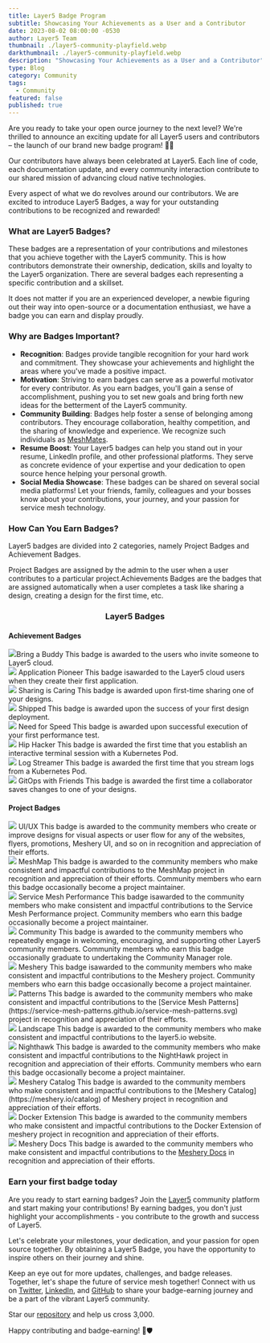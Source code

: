 ```yaml
---
title: Layer5 Badge Program
subtitle: Showcasing Your Achievements as a User and a Contributor
date: 2023-08-02 08:00:00 -0530
author: Layer5 Team
thumbnail: ./layer5-community-playfield.webp
darkthumbnail: ./layer5-community-playfield.webp
description: "Showcasing Your Achievements as a User and a Contributor"
type: Blog
category: Community
tags:
  - Community
featured: false
published: true
---
```



<BlogWrapper>
<Blog>

Are you ready to take your open ource journey to the next level? We're thrilled to announce an exciting update for all Layer5 users and contributors – the launch of our brand new badge program! 🎉🎈

Our contributors have always been celebrated at Layer5. Each line of code, each documentation update, and every community interaction contribute to our shared mission of advancing cloud native technologies.

Every aspect of what we do revolves around our contributors. We are excited to introduce Layer5 Badges, a way for your outstanding contributions to be recognized and rewarded!

### What are Layer5 Badges?

These badges are a representation of your contributions and milestones that you achieve together with the Layer5 community. This is how contributors demonstrate their ownership, dedication, skills and loyalty to the Layer5 organization. There are several badges each representing a specific contribution and a skillset.

It does not matter if you are an experienced developer, a newbie figuring out their way into open-source or a documentation enthusiast, we have a badge you can earn and display proudly.

### Why are Badges Important?

  - **Recognition**: Badges provide tangible recognition for your hard work and commitment. They showcase your achievements and highlight the areas where you've made a positive impact.
  - **Motivation**: Striving to earn badges can serve as a powerful motivator for every contributor. As you earn badges, you'll gain a sense of accomplishment, pushing you to set new goals and bring forth new ideas for the betterment of the Layer5 community.
  - **Community Building**: Badges help foster a sense of belonging among contributors. They encourage collaboration, healthy competition, and the sharing of knowledge and experience. We recognize such individuals as [MeshMates](/community/meshmates).
  - **Resume Boost**: Your Layer5 badges can help you stand out in your resume, LinkedIn profile, and other professional platforms. They serve as concrete evidence of your expertise and your dedication to open source hence helping your personal growth.
 - **Social Media Showcase**: These badges can be shared on several social media platforms! Let your friends, family, colleagues and your bosses know about your contributions, your journey, and your passion for service mesh technology.

### How Can You Earn Badges?

Layer5 badges are divided into 2 categories, namely Project Badges and Achievement Badges.

Project Badges are assigned by the admin to the user when a user contributes to a particular project.Achievements Badges are the badges that are assigned automatically when a user completes a task like sharing a design, creating a design for the first time, etc.

<h3 align="center">Layer5 Badges</h3>
<h4>Achievement Badges</h4>
<div class="badge-grid">
<div>
  <img src="https://raw.githubusercontent.com/layer5labs/meshery-extensions-packages/master/assets/badges/bring-a-buddy/bring-a-buddy.svg" /><span>Bring a Buddy</span> This badge is awarded to the users who invite someone to Layer5 cloud.
</div>
<div>
  <img src="https://github.com/layer5labs/meshery-extensions-packages/raw/master/assets/badges/first-application/first-application.svg" />
  <span>Application Pioneer</span> This badge isawarded to the Layer5 cloud users when they create their first application.
</div>
<div>
    <img src="https://github.com/layer5labs/meshery-extensions-packages/raw/master/assets/badges/first-collaborator/first-collaborator.svg" />
    <span>Sharing is Caring</span> This badge is awarded upon first-time sharing one of your designs.
</div>
<div>
    <img src="https://github.com/layer5labs/meshery-extensions-packages/raw/master/assets/badges/first-deployment/first-deployment.svg" /> 
    <span>Shipped</span> This badge is awarded upon the success of your first design deployment.
</div>
<div>
    <img src="https://raw.githubusercontent.com/layer5labs/meshery-extensions-packages/master/assets/badges/need-for-speed/need-for-speed.svg" />
    <span>Need for Speed</span> This badge is awarded upon successful execution of your first performance test.
</div>
<div>
    <img src="https://raw.githubusercontent.com/layer5labs/meshery-extensions-packages/master/assets/badges/first-interactive-terminal-session/first-interactive-terminal-session.svg" /> 
    <span>Hip Hacker</span> This badge is awarded the first time that you establish an interactive terminal session with a Kubernetes Pod.
</div>
<div>
    <img src="https://raw.githubusercontent.com/layer5labs/meshery-extensions-packages/master/assets/badges/first-log-streaming-session/first-log-streaming-session.svg" /> <span>Log Streamer</span> This badge is awarded the first time that you stream logs from a Kubernetes Pod.
</div>
<div>
    <img src="https://raw.githubusercontent.com/layer5labs/meshery-extensions-packages/master/assets/badges/gitops-with-friends/gitops-with-friends.svg" />
    <span>GitOps with Friends</span> This badge is awarded the first time a collaborator saves changes to one of your designs.
</div>
</div>

<h4>Project Badges</h4>

<div class="badge-grid">
<div>
  <img src="https://raw.githubusercontent.com/layer5labs/meshery-extensions-packages/master/assets/badges/ui-ux/ui-ux.svg" />
  <span>UI/UX</span> This badge is awarded to the community members who create or improve designs for visual aspects or user flow for any of the websites, flyers, promotions, Meshery UI, and so on in recognition and appreciation of their efforts.
</div>
<div>
  <img src="https://raw.githubusercontent.com/layer5labs/meshery-extensions-packages/master/assets/badges/meshmap/meshmap.svg" />
  <span>MeshMap</span> This badge is awarded to the community members who make consistent and impactful contributions to the <Link to="/cloud-native-management/meshmap">MeshMap</Link> project in recognition and appreciation of their efforts. Community members who earn this badge occasionally become a project maintainer.
</div>
<div>
  <img src="https://raw.githubusercontent.com/layer5labs/meshery-extensions-packages/master/assets/badges/smp/smp.svg" />
  <span>Service Mesh Performance</span> This badge isawarded to the community members who make consistent and impactful contributions to the Service Mesh Performance project. Community members who earn this badge occasionally become a project maintainer.
</div>
<div>
  <img src="https://raw.githubusercontent.com/layer5labs/meshery-extensions-packages/master/assets/badges/community/community.svg" />
  <span>Community</span> This badge is awarded to the community members who repeatedly engage in welcoming, encouraging, and supporting other Layer5 community members. Community members who earn this badge occasionally graduate to undertaking the Community Manager role.
</div>
<div>
    <img src="https://raw.githubusercontent.com/layer5labs/meshery-extensions-packages/master/assets/badges/meshery/meshery.svg" />
    <span>Meshery</span> This badge isawarded to the community members who make consistent and impactful contributions to the Meshery project. Community members who earn this badge occasionally become a project maintainer.
</div>
<div>
    <img src="https://raw.githubusercontent.com/layer5labs/meshery-extensions-packages/master/assets/badges/patterns/patterns.svg" />
    <span>Patterns</span> This badge is awarded to the community members who make consistent and impactful contributions to the [Service Mesh Patterns](https://service-mesh-patterns.github.io/service-mesh-patterns.svg) project in recognition and appreciation of their efforts.
</div>
<div>
    <img src="https://raw.githubusercontent.com/layer5labs/meshery-extensions-packages/master/assets/badges/landscape/landscape.svg" />
    <span>Landscape</span> This badge is awarded to the community members who make consistent and impactful contributions to the layer5.io website.
</div>
<div>
  <img src="https://raw.githubusercontent.com/layer5labs/meshery-extensions-packages/master/assets/badges/nighthawk/nighthawk.svg" />
  <span>Nighthawk</span> This badge is awarded to the community members who make consistent and impactful contributions to the NightHawk project in recognition and appreciation of their efforts. Community members who earn this badge occasionally become a project maintainer.
</div>
<div>
  <img src="https://raw.githubusercontent.com/layer5labs/meshery-extensions-packages/master/assets/badges/meshery-catalog/meshery-catalog.svg" />
  <span>Meshery Catalog</span> This badge is awarded to the community members who make consistent and impactful contributions to the [Meshery Catalog](https://meshery.io/catalog) of Meshery project in recognition and appreciation of their efforts.
</div>
<div>
  <img src="https://raw.githubusercontent.com/layer5labs/meshery-extensions-packages/master/assets/badges/docker-extension/docker-extension.svg" /> 
  <span>Docker Extension</span> This badge is awarded to the community members who make consistent and impactful contributions to the Docker Extension of meshery project in recognition and appreciation of their efforts.
</div>
<div>
  <img src="https://raw.githubusercontent.com/layer5labs/meshery-extensions-packages/master/assets/badges/meshery-docs/meshery-docs.svg" /> <span>Meshery Docs</span> This badge is awarded to the community members who make consistent and impactful contributions to the <a href="https://docs.meshery.io">Meshery Docs</a> in recognition and appreciation of their efforts.
</div>
</div>


<h3>Earn your first badge today</h3>

Are you ready to start earning badges? Join the [Layer5](http://layer5.io/) community platform and start making your contributions! By earning badges, you don't just highlight your accomplishments - you contribute to the growth and success of Layer5.

Let's celebrate your milestones, your dedication, and your passion for open source together. By obtaining a Layer5 Badge, you have the opportunity to inspire others on their journey and shine.

Keep an eye out for more updates, challenges, and badge releases. Together, let's shape the future of service mesh together! Connect with us on [Twitter](https://twitter.com/layer5), [LinkedIn](https://www.linkedin.com/company/layer5), and [GitHub](https://github.com/meshery/meshery) to share your badge-earning journey and be a part of the vibrant Layer5 community.

Star our [repository](https://github.com/meshery/meshery) and help us cross 3,000.

Happy contributing and badge-earning! 🚀🛡️


</Blog>
</BlogWrapper>

